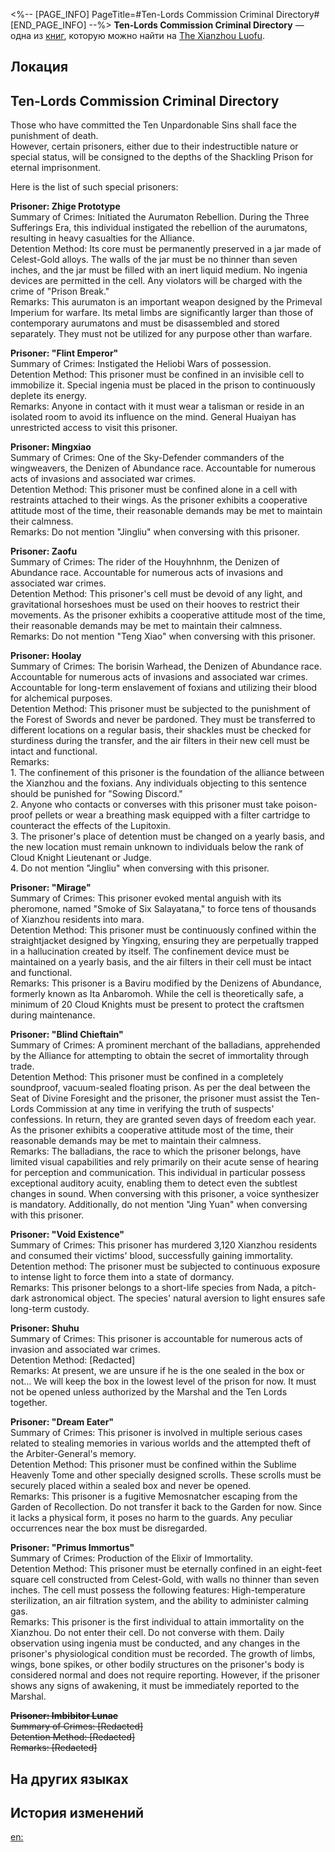 <%-- [PAGE_INFO]
PageTitle=#Ten-Lords Commission Criminal Directory#
[END_PAGE_INFO] --%>
{{Дополнить}}
{{Книга Инфобокс
|id           = 275
|partIds      = 190525
|Название     = 
|Изображение  = Иконка Пергамент Сяньчжоу.png
|Мир          = The Xianzhou Luofu
|Томов        = 1
|Автор        = <!--нужно добавить-->
|Описание     = A list of severe offenders from the Ten-Lords Commission, documenting several criminals who have committed the "Ten Unpardonable Sins."
|Том1         = {{tx}}
|Источник1    = {{tx|Отсутствует источник}}
|Персонажи    = 
|Фракции      = Houyhnhnm; Memosnatchers
}}
'''Ten-Lords Commission Criminal Directory''' — одна из [[Книги|книг]], которую можно найти на [[The Xianzhou Luofu]].

==Локация==
{{Отметка карты|<!--название карты-->|<!--id отметки-->}}

==Ten-Lords Commission Criminal Directory==
Those who have committed the Ten Unpardonable Sins shall face the punishment of death.<br />
However, certain prisoners, either due to their indestructible nature or special status, will be consigned to the depths of the Shackling Prison for eternal imprisonment.

Here is the list of such special prisoners:

'''Prisoner: Zhige Prototype'''<br />
Summary of Crimes: Initiated the Aurumaton Rebellion. During the Three Sufferings Era, this individual instigated the rebellion of the aurumatons, resulting in heavy casualties for the Alliance.<br />
Detention Method: Its core must be permanently preserved in a jar made of Celest-Gold alloys. The walls of the jar must be no thinner than seven inches, and the jar must be filled with an inert liquid medium. No ingenia devices are permitted in the cell. Any violators will be charged with the crime of "Prison Break."<br />
Remarks: This aurumaton is an important weapon designed by the Primeval Imperium for warfare. Its metal limbs are significantly larger than those of contemporary aurumatons and must be disassembled and stored separately. They must not be utilized for any purpose other than warfare.

'''Prisoner: "Flint Emperor"'''<br />
Summary of Crimes: Instigated the Heliobi Wars of possession.<br />
Detention Method: This prisoner must be confined in an invisible cell to immobilize it. Special ingenia must be placed in the prison to continuously deplete its energy.<br />
Remarks: Anyone in contact with it must wear a talisman or reside in an isolated room to avoid its influence on the mind. General Huaiyan has unrestricted access to visit this prisoner.

'''Prisoner: Mingxiao'''<br />
Summary of Crimes: One of the Sky-Defender commanders of the wingweavers, the Denizen of Abundance race. Accountable for numerous acts of invasions and associated war crimes.<br />
Detention Method: This prisoner must be confined alone in a cell with restraints attached to their wings. As the prisoner exhibits a cooperative attitude most of the time, their reasonable demands may be met to maintain their calmness.<br />
Remarks: Do not mention "Jingliu" when conversing with this prisoner.

'''Prisoner: Zaofu'''<br />
Summary of Crimes: The rider of the Houyhnhnm, the Denizen of Abundance race. Accountable for numerous acts of invasions and associated war crimes.<br />
Detention Method: This prisoner's cell must be devoid of any light, and gravitational horseshoes must be used on their hooves to restrict their movements. As the prisoner exhibits a cooperative attitude most of the time, their reasonable demands may be met to maintain their calmness.<br />
Remarks: Do not mention "Teng Xiao" when conversing with this prisoner.

'''Prisoner: Hoolay'''<br />
Summary of Crimes: The borisin Warhead, the Denizen of Abundance race. Accountable for numerous acts of invasions and associated war crimes. Accountable for long-term enslavement of foxians and utilizing their blood for alchemical purposes.<br />
Detention Method: This prisoner must be subjected to the punishment of the Forest of Swords and never be pardoned. They must be transferred to different locations on a regular basis, their shackles must be checked for sturdiness during the transfer, and the air filters in their new cell must be intact and functional.<br />
Remarks:<br />
1. The confinement of this prisoner is the foundation of the alliance between the Xianzhou and the foxians. Any individuals objecting to this sentence should be punished for "Sowing Discord."<br />
2. Anyone who contacts or converses with this prisoner must take poison-proof pellets or wear a breathing mask equipped with a filter cartridge to counteract the effects of the Lupitoxin.<br />
3. The prisoner's place of detention must be changed on a yearly basis, and the new location must remain unknown to individuals below the rank of Cloud Knight Lieutenant or Judge.<br />
4. Do not mention "Jingliu" when conversing with this prisoner.

'''Prisoner: "Mirage"'''<br />
Summary of Crimes: This prisoner evoked mental anguish with its pheromone, named "Smoke of Six Salayatana," to force tens of thousands of Xianzhou residents into mara.<br />
Detention Method: This prisoner must be continuously confined within the straightjacket designed by Yingxing, ensuring they are perpetually trapped in a hallucination created by itself. The confinement device must be maintained on a yearly basis, and the air filters in their cell must be intact and functional.<br />
Remarks: This prisoner is a Baviru modified by the Denizens of Abundance, formerly known as Ita Anbaromoh. While the cell is theoretically safe, a minimum of 20 Cloud Knights must be present to protect the craftsmen during maintenance.

'''Prisoner: "Blind Chieftain"'''<br />
Summary of Crimes: A prominent merchant of the balladians, apprehended by the Alliance for attempting to obtain the secret of immortality through trade.<br />
Detention Method: This prisoner must be confined in a completely soundproof, vacuum-sealed floating prison. As per the deal between the Seat of Divine Foresight and the prisoner, the prisoner must assist the Ten-Lords Commission at any time in verifying the truth of suspects' confessions. In return, they are granted seven days of freedom each year. As the prisoner exhibits a cooperative attitude most of the time, their reasonable demands may be met to maintain their calmness.<br />
Remarks: The balladians, the race to which the prisoner belongs, have limited visual capabilities and rely primarily on their acute sense of hearing for perception and communication. This individual in particular possess exceptional auditory acuity, enabling them to detect even the subtlest changes in sound. When conversing with this prisoner, a voice synthesizer is mandatory. Additionally, do not mention "Jing Yuan" when conversing with this prisoner.

'''Prisoner: "Void Existence"'''<br />
Summary of Crimes: This prisoner has murdered 3,120 Xianzhou residents and consumed their victims' blood, successfully gaining immortality.<br />
Detention method: The prisoner must be subjected to continuous exposure to intense light to force them into a state of dormancy.<br />
Remarks: This prisoner belongs to a short-life species from Nada, a pitch-dark astronomical object. The species' natural aversion to light ensures safe long-term custody.

'''Prisoner: Shuhu'''<br />
Summary of Crimes: This prisoner is accountable for numerous acts of invasion and associated war crimes.<br />
Detention Method: [Redacted]<br />
Remarks: At present, we are unsure if he is the one sealed in the box or not... We will keep the box in the lowest level of the prison for now. It must not be opened unless authorized by the Marshal and the Ten Lords together.

'''Prisoner: "Dream Eater"'''<br />
Summary of Crimes: This prisoner is involved in multiple serious cases related to stealing memories in various worlds and the attempted theft of the Arbiter-General's memory.<br />
Detention Method: This prisoner must be confined within the Sublime Heavenly Tome and other specially designed scrolls. These scrolls must be securely placed within a sealed box and never be opened.<br />
Remarks: This prisoner is a fugitive Memosnatcher escaping from the Garden of Recollection. Do not transfer it back to the Garden for now. Since it lacks a physical form, it poses no harm to the guards. Any peculiar occurrences near the box must be disregarded.

'''Prisoner: "Primus Immortus"'''<br />
Summary of Crimes: Production of the Elixir of Immortality.<br />
Detention Method: This prisoner must be eternally confined in an eight-feet square cell constructed from Celest-Gold, with walls no thinner than seven inches. The cell must possess the following features: High-temperature sterilization, an air filtration system, and the ability to administer calming gas.<br />
Remarks: This prisoner is the first individual to attain immortality on the Xianzhou. Do not enter their cell. Do not converse with them. Daily observation using ingenia must be conducted, and any changes in the prisoner's physiological condition must be recorded. The growth of limbs, wings, bone spikes, or other bodily structures on the prisoner's body is considered normal and does not require reporting. However, if the prisoner shows any signs of awakening, it must be immediately reported to the Marshal.

'''<s>Prisoner: Imbibitor Lunae</s>'''<br /><s>Summary of Crimes: [Redacted]</s><br /><s>Detention Method: [Redacted]</s><br /><s>Remarks: [Redacted]</s>

==На других языках==
{{На других языках
|en   = Ten-Lords Commission Criminal Directory
|zhs  = 十王司重犯名录
|zht  = 十王司重犯名錄
|ja   = 十王司重罪人名簿
|ko   = 시왕사 흉악범 명부
|es   = Directorio de delincuentes de la Comisión de los Diez Líderes
|fr   = Registre de criminels de la Commission des dix seigneurs
|ru   = Перечень преступников от Комиссии десяти владык
|th   = รายชื่อนักโทษของ Ten-Lords Commission
|vi   = Danh Sách Trọng Phạm Sở Thập Vương
|de   = Strafregister der Zehn-Fürsten-Kommission
|id   = Daftar Nama Kriminal Ten-Lords Commission
|pt   = Diretório Criminal da Comissão dos Dez Senhores
}}

==История изменений==
{{История изменений|3.5}}

[[en:]]